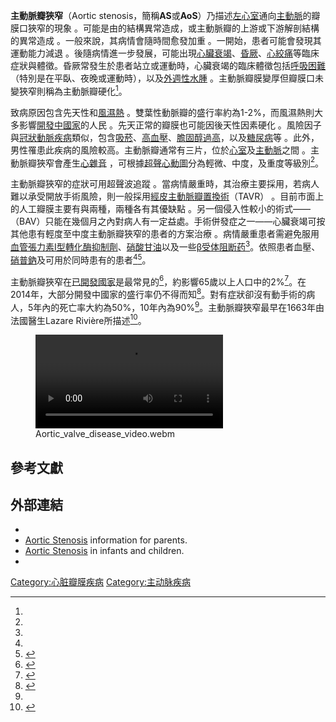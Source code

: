 {{medical}}{{Infobox disease 
|  Name           = 主動脈瓣狹窄 
| Image           = Aortic stenosis rheumatic, gross pathology 20G0014 lores.jpg 
| Caption         = [[風溼熱|風溼性心臟病]]導致的嚴重主動脈瓣狹窄，尸检大体病理。圖中央可见{{tsl|en|aortic valve|主動脈瓣}}（增厚且融合的主动脉瓣小叶）；[[主动脉|主动脉]]已被切除，只剩一圈围绕主动脉瓣的残根。右下方為[[肺動脈|肺動脈幹]]。左下方被縱切的動脈則為{{tsl|en|right coronary artery|右冠狀動脈}}；正右方被縱切的血管則為[[左主冠狀動脈|左主冠狀動脈]]。 
| Field           = [[心脏外科|心脏外科]]
|  ICD10          = {{ICD10|I|35|0|i|30}}, {{ICD10|I|06|0|i|05}}, {{ICD10|Q|23|0|q|20}} 
|  ICD9           = {{ICD9|395.0}}, {{ICD9|396.0}}, {{ICD9|746.3}} 
|  ICDO           = 
|  OMIM           = 
|  OMIM_mult      = 
|  MedlinePlus    = 000178 
|  eMedicineSubj  = med 
|  eMedicineTopic = 157 
|  DiseasesDB     = 844 |
|GeneReviewsName=|GeneReviewsName2=|GeneReviewsName3=|GeneReviewsName4=|GeneReviewsName5=|GeneReviewsName6=|GeneReviewsName7=}}
<!-- Definition and symptoms -->
'''主動脈瓣狹窄'''（Aortic stenosis，簡稱'''AS'''或'''AoS'''）乃描述[[左心室|左心室]]通向[[主動脈|主動脈]]的瓣膜口狹窄的現象<!-- <ref name=Cz2014/> -->。可能是由{{tsl|en|aortic valve|主動脈瓣}}的結構異常造成，或主動脈瓣的上游或下游解剖結構的異常造成<!-- <ref name=Cz2014/> -->。一般來說，其病情會隨時間愈發加重<!-- <ref name=Cz2014/> -->。一開始，患者可能會發現其運動能力減退<!-- <ref name=Cz2014/> -->。後隨病情進一步發展，可能出現[[心臟衰竭|心臟衰竭]]、[[昏厥|昏厥]]、[[心绞痛|心絞痛]]等臨床症狀與體徵。昏厥常發生於患者站立或運動時，心臟衰竭的臨床體徵包括[[呼吸困難|呼吸困難]]（特別是在平臥、夜晚或運動時），以及[[外週性水腫|外週性水腫]]<!-- <ref name=Cz2014/> -->。主動脈瓣膜變厚但瓣膜口未變狹窄則稱為主動脈瓣硬化<ref name=Cz2014/>。

<!-- Cause and diagnosis-->
致病原因包含先天性{{le|雙葉性動脈瓣|bicuspid aortic valve}}和[[風溼熱|風濕熱]]<!-- <ref name=Cz2014/> -->。雙葉性動脈瓣的盛行率約為1-2%，而風濕熱則大多影響[[開發中國家|開發中國家]]的人民<!-- <ref name=Cz2014/> -->。先天正常的瓣膜也可能因後天性因素硬化<!-- <ref name=Cz2014/> -->。風險因子與[[冠狀動脈疾病|冠狀動脈疾病]]類似，包含[[吸菸|吸菸]]、[[高血壓|高血壓]]、[[膽固醇過高|膽固醇過高]]，以及[[糖尿病|糖尿病]]等<!-- <ref name=Cz2014/> -->。此外，男性罹患此疾病的風險較高。主動脈瓣通常有三片，位於[[心室|心室]]及[[主動脈|主動脈]]之間<!-- <ref name=Cz2014/> -->。主動脈瓣狹窄會產生[[心雜音|心雜音]]<!-- <ref name=Cz2014/> -->，可根據[[超聲心動圖|超聲心動圖]]分為輕微、中度，及重度等級別<ref name=Cz2014/>。

<!-- Treatment -->
主動脈瓣狹窄的症狀可用超聲波追蹤<!-- <ref name=Cz2014/> -->。當病情嚴重時，其治療主要採用{{tsl|en|valve replacement surgery|瓣膜置換術}}，若病人難以承受開放手術風險，則一般採用[[经皮主动脉瓣置换术|經皮主動脈瓣置換術]]（TAVR）<!-- <ref name=Cz2014/> -->。目前市面上的人工瓣膜主要有{{tsl|en|mechanical heart valve|機械式瓣膜}}與{{tsl|en|bioprosthetic heart valve|生物性瓣膜}}兩種，兩種各有其優缺點<!-- <ref name=Cz2014/> -->。另一個侵入性較小的術式——{{tsl|en|balloon aortic valvuloplasty|氣球主動脈瓣膜整型術}}（BAV）只能在幾個月之內對病人有一定益處。手術併發症之一——心臟衰竭可按其他患有輕度至中度主動脈瓣狹窄的患者的方案治療<!-- <ref name=Cz2014/> -->。病情嚴重患者需避免服用[[血管紧张肽I转化酶抑制剂|血管張力素I型轉化酶抑制劑]]、[[硝酸甘油|硝酸甘油]]以及一些[[β受体阻断药|β受体阻断药]]<ref name=Cz2014/>。依照患者血壓、[[硝普鈉|硝普鈉]]及{{tsl|en|phenylephrine|脫羥腎上腺素}}可用於同時患有{{tsl|en|decompensated heart failure|失代償型心功能不全}}的患者<ref name=Cz2014/><ref name=Over2008>{{cite journal|last1=Overgaard|first1=CB|last2=Dzavík|first2=V|title=Inotropes and vasopressors: review of physiology and clinical use in cardiovascular disease.|url=https://archive.org/details/sim_circulation_2008-09-02_118_10/page/1047|journal=Circulation|date=2 September 2008|volume=118|issue=10|pages=1047–56|pmid=18765387|doi=10.1161/CIRCULATIONAHA.107.728840}}</ref>。

<!-- Epidemiology, prognosis and history -->
主動脈瓣狹窄在[[已開發國家|已開發國家]]是最常見的{{tsl|en|valvular heart disease|心臟瓣膜疾病}}<ref name="Asymptomatic">{{cite journal |author=Manning WJ |title=Asymptomatic aortic stenosis in the elderly: a clinical review |journal=JAMA |volume=310 |issue=14 |pages=1490–7 |date=October 2013  |pmid=24104373 |doi=10.1001/jama.2013.279194}}</ref>，約影響65歲以上人口中的2%<ref name=Cz2014>{{cite journal|last1=Czarny|first1=MJ|last2=Resar|first2=JR|title=Diagnosis and management of valvular aortic stenosis.|journal=Clinical Medicine Insights. Cardiology|date=2014|volume=8|issue=Suppl 1|pages=15–24|pmid=25368539|doi=10.4137/CMC.S15716}}</ref>。在2014年，大部分開發中國家的盛行率仍不得而知<ref>{{cite journal|last1=Thaden|first1=JJ|last2=Nkomo|first2=VT|last3=Enriquez-Sarano|first3=M|title=The global burden of aortic stenosis.|journal=Progress in Cardiovascular Diseases|date=2014|volume=56|issue=6|pages=565–71|pmid=24838132|doi=10.1016/j.pcad.2014.02.006}}</ref>。對有症狀卻沒有動手術的病人，5年內的死亡率大約為50%，10年內為90%<ref name=Cz2014/>。主動脈瓣狹窄最早在1663年由法國醫生Lazare Rivière所描述<ref name="Cellular">{{cite journal |author=Leopold JA |title=Cellular mechanisms of aortic valve calcification |journal=Circulation. Cardiovascular Interventions |volume=5 |issue=4 |pages=605–14 |date=August 2012  |pmid=22896576 |pmc=3427002 |doi=10.1161/CIRCINTERVENTIONS.112.971028}}</ref>。

[[File:Aortic_valve_disease_video.webm|thumb]]

==參考文獻==
{{reflist|2}}

==外部連結==
{{Medical resources
|   ICD10          = {{ICD10|I|35|0|i|30}}, {{ICD10|I|06|0|i|05}}, {{ICD10|Q|23|0|q|20}} 
|   ICD9           = {{ICD9|395.0}}, {{ICD9|396.0}}, {{ICD9|746.3}} 
|   ICDO           = 
|   OMIM           = 
|   MedlinePlus    = 000178 
|   eMedicineSubj  = med 
|   eMedicineTopic = 157 
|   DiseasesDB     = 844 
}}
* {{dmoz|Health/Conditions_and_Diseases/Cardiovascular_Disorders/Heart_Disease/Valvular/Aortic_Valve/}}
*[https://web.archive.org/web/20140407060653/http://www.gosh.nhs.uk/medical-conditions/search-for-medical-conditions/aortic-valve-stenosis/aortic-valve-stenosis-information/ Aortic Stenosis] information for parents.
*[http://www.cincinnatichildrens.org/patients/child/encyclopedia/defects/avs/ Aortic Stenosis]{{Wayback|url=http://www.cincinnatichildrens.org/patients/child/encyclopedia/defects/avs/ |date=20201113083536 }} in infants and children.
*{{cite journal|last1=Bonow|first1=Robert O.|last2=Brown|first2=Alan S.|last3=Gillam|first3=Linda D.|last4=Kapadia|first4=Samir R.|last5=Kavinsky|first5=Clifford J.|last6=Lindman|first6=Brian R.|last7=Mack|first7=Michael J.|last8=Thourani|first8=Vinod H.|title=ACC/AATS/AHA/ASE/EACTS/HVS/SCA/SCAI/SCCT/SCMR/STS 2017 Appropriate Use Criteria for the Treatment of Patients With Severe Aortic Stenosis|journal=Journal of the American College of Cardiology|volume=70|issue=20|pages=2566–2598|date=October 2017|doi=10.1016/j.jacc.2017.09.018|pmid=29054308}}

{{Circulatory system pathology}}
{{Congenital heart defects|state=autocollapse}}

{{Authority control}}
{{DEFAULTSORT:Aortic Valve Stenosis}}
[[Category:心脏瓣膜疾病|Category:心脏瓣膜疾病]]
[[Category:主动脉疾病|Category:主动脉疾病]]